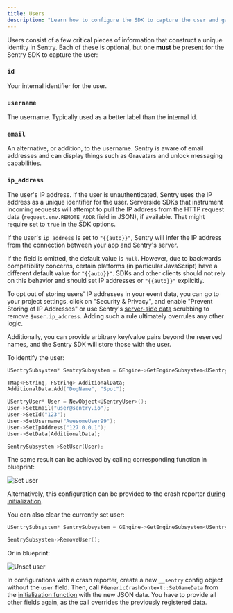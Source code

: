 ```yaml
---
title: Users
description: "Learn how to configure the SDK to capture the user and gain critical pieces of information that construct a unique identity in Sentry."
---
```


Users consist of a few critical pieces of information that construct a unique identity in Sentry. Each of these is optional, but one **must** be present for the Sentry SDK to capture the user:

<DefinitionList>

### `id`

Your internal identifier for the user.

### `username`

The username. Typically used as a better label than the internal id.

### `email`

An alternative, or addition, to the username. Sentry is aware of email addresses and can display things such as Gravatars and unlock messaging capabilities.

### `ip_address`

The user's IP address. If the user is unauthenticated, Sentry uses the IP address as a unique identifier for the user.
Serverside SDKs that instrument incoming requests will attempt to pull the IP address from the HTTP request data (`request.env.REMOTE_ADDR` field in JSON), if available. That might require <PlatformIdentifier name="send-default-pii" /> set to `true` in the SDK options.

If the user's `ip_address` is set to `"{{auto}}"`, Sentry will infer the IP address from the connection between your app and Sentry's server.

If the field is omitted, the default value is `null`. However, due to backwards compatibility concerns, certain platforms (in particular JavaScript) have a different default value for `"{{auto}}"`. SDKs and other clients should not rely on this behavior and should set IP addresses or `"{{auto}}"` explicitly.

To opt out of storing users' IP addresses in your event data, you can go to your project settings, click on "Security & Privacy", and enable "Prevent Storing of IP Addresses" or use Sentry's [server-side data](/product/data-management-settings/scrubbing/) scrubbing to remove `$user.ip_address`. Adding such a rule ultimately overrules any other logic.

</DefinitionList>

Additionally, you can provide arbitrary key/value pairs beyond the reserved names, and the Sentry SDK will store those with the user.

To identify the user:

```cpp
USentrySubsystem* SentrySubsystem = GEngine->GetEngineSubsystem<USentrySubsystem>();

TMap<FString, FString> AdditionalData;
AdditionalData.Add("DogName", "Spot");

USentryUser* User = NewObject<USentryUser>();
User->SetEmail("user@sentry.io");
User->SetId("123");
User->SetUsername("AwesomeUser99");
User->SetIpAddress("127.0.0.1");
User->SetData(AdditionalData);

SentrySubsystem->SetUser(User);
```

The same result can be achieved by calling corresponding function in blueprint:

![Set user](./img/unreal_set_user.png)

Alternatively, this configuration can be provided to the crash reporter [during initialization](/platforms/unreal/configuration/setup-crashreporter/#configure-attributes).

You can also clear the currently set user:

```cpp
USentrySubsystem* SentrySubsystem = GEngine->GetEngineSubsystem<USentrySubsystem>();

SentrySubsystem->RemoveUser();
```

Or in blueprint:

![Unset user](./img/unreal_unset_user.png)

In configurations with a crash reporter, create a new `__sentry` config object without the `user` field. Then, call `FGenericCrashContext::SetGameData` from the [initialization function](/platforms/unreal/configuration/setup-crashreporter/#configure-attributes) with the new JSON data. You have to provide all other fields again, as the call overrides the previously registered data.
